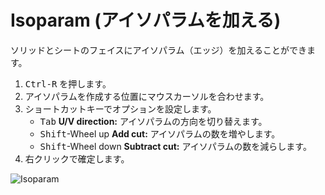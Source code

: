 
<Reference shortcut="Ctrl-R" command="Isoparam" button="" />

# Isoparam (アイソパラムを加える)

ソリッドとシートのフェイスにアイソパラム（エッジ）を加えることができます。

1. <kbd>Ctrl-R</kbd> を押します。
2. アイソパラムを作成する位置にマウスカーソルを合わせます。
3. ショートカットキーでオプションを設定します。
   - <kbd>Tab</kbd> **U/V direction:** アイソパラムの方向を切り替えます。
   - <kbd>Shift</kbd>-Wheel up **Add cut:** アイソパラムの数を増やします。
   - <kbd>Shift</kbd>-Wheel down **Subtract cut:** アイソパラムの数を減らします。
4. 右クリックで確定します。

![Isoparam](/img/isoparam.gif)





